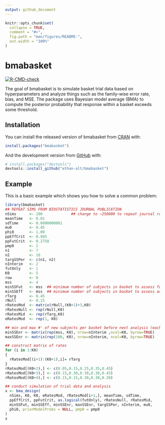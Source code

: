 ```yaml
---
output: github_document
---
```


<!-- README.md is generated from README.Rmd. Please edit that file -->

```r
knitr::opts_chunk$set(
  collapse = TRUE,
  comment = "#>",
  fig.path = "man/figures/README-",
  out.width = "100%"
)
```

# bmabasket

  <!-- badges: start -->
  [![R-CMD-check](https://github.com/ethan-alt/bmabasket/workflows/R-CMD-check/badge.svg)](https://github.com/ethan-alt/bmabasket/actions)
  <!-- badges: end -->

The goal of bmabasket is to simulate basket trial data based on hyperparameters and analyze things such as
the family-wise error rate, bias, and MSE. The package uses Bayesian model average (BMA) to compute
the posterior probability that response within a basket exceeds some threshold.

## Installation

You can install the released version of bmabasket from [CRAN](https://CRAN.R-project.org) with:

``` r
install.packages("bmabasket")
```

And the development version from [GitHub](https://github.com/) with:

``` r
# install.packages("devtools")
devtools::install_github("ethan-alt/bmabasket")
```
## Example

This is a basic example which shows you how to solve a common problem:

```r
library(bmabasket)
## REPEAT SIMS FROM BIOSTATISTICS JOURNAL PUBLICATION
nSims      <- 100             ## change to ~250000 to repeat journal results                   
meanTime   <- 0.01
sdTime     <- 0.0000000001
mu0        <- 0.45
phi0       <- 1.00
ppEffCrit  <- 0.985
ppFutCrit  <- 0.2750
pmp0       <- 2
n1         <- 7
n2         <- 16
targSSPer  <- c(n1, n2)
nInterim   <- 2
futOnly    <- 1
K0         <- 5
row        <- 0
mss        <- 4
minSSFut   <- mss  ## minimum number of subjects in basket to assess futility using BMA
minSSEff   <- mss  ## minimum number of subjects in basket to assess activity using BMA
rTarg      <- 0.45
rNull      <- 0.15
rRatesMod  <- matrix(rNull,(K0+1)+3,K0)
rRatesNull <- rep(rNull,K0)
rRatesMid  <- rep(rTarg,K0)
eRatesMod  <- rep(1, K0)

## min and max #' of new subjects per basket before next analysis (each row is interim)
minSSEnr <- matrix(rep(mss, K0), nrow=nInterim ,ncol=K0, byrow=TRUE) 
maxSSEnr <- matrix(rep(100, K0), nrow=nInterim, ncol=K0, byrow=TRUE) 

## construct matrix of rates
for (i in 1:K0)  
{
  rRatesMod[(i+1):(K0+1),i]= rTarg     
}
rRatesMod[(K0+2),] <- c(0.05,0.15,0.25,0.35,0.45)
rRatesMod[(K0+3),] <- c(0.15,0.30,0.30,0.30,0.45)
rRatesMod[(K0+4),] <- c(0.15,0.15,0.30,0.30,0.30)

## conduct simulation of trial data and analysis
x <- bma_design(
  nSims, K0, K0, eRatesMod, rRatesMod[i+1,], meanTime, sdTime, 
  ppEffCrit, ppFutCrit, as.logical(futOnly), rRatesNull, rRatesMid, 
  minSSFut, minSSEff, minSSEnr, maxSSEnr, targSSPer, nInterim, mu0, 
  phi0, priorModelProbs = NULL, pmp0 = pmp0
)
x
```


